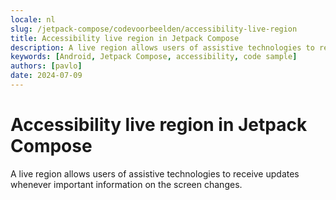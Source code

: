 ```yaml
---
locale: nl
slug: /jetpack-compose/codevoorbeelden/accessibility-live-region
title: Accessibility live region in Jetpack Compose
description: A live region allows users of assistive technologies to receive updates whenever important information on the screen changes.
keywords: [Android, Jetpack Compose, accessibility, code sample]
authors: [pavlo]
date: 2024-07-09
---
```


# Accessibility live region in Jetpack Compose

A live region allows users of assistive technologies to receive updates whenever important information on the screen changes.

<CodeSample id="accessibility-live-region" platform="compose" locale="nl"/>
